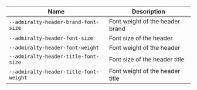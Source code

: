 
| Name | Description |
| --- | --- |
| `--admiralty-header-brand-font-size` | Font weight of the header brand |
| `--admiralty-header-font-size` | Font size of the header |
| `--admiralty-header-font-weight` | Font weight of the header |
| `--admiralty-header-title-font-size` | Font size of the header title |
| `--admiralty-header-title-font-weight` | Font weight of the header title |

